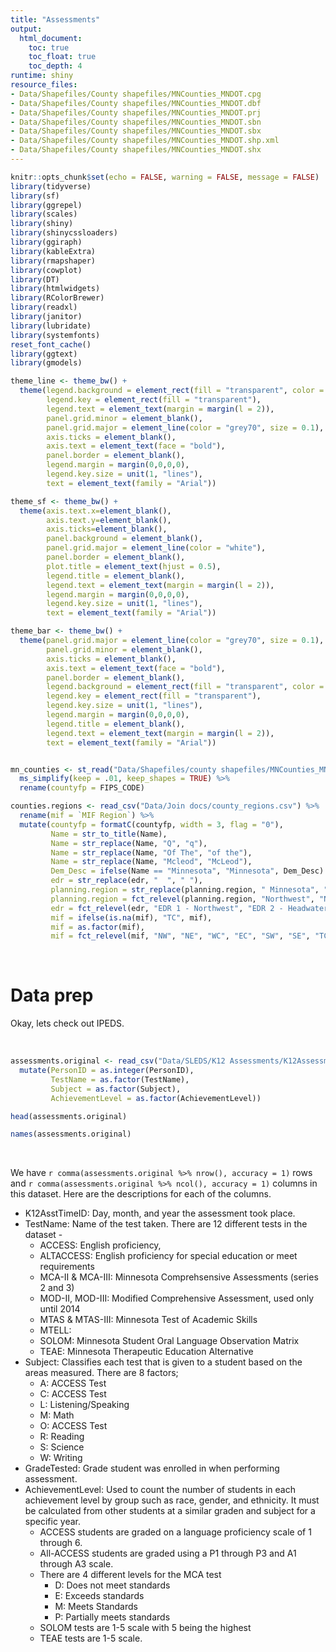 ```yaml
---
title: "Assessments"
output:
  html_document:
    toc: true
    toc_float: true
    toc_depth: 4
runtime: shiny
resource_files:
- Data/Shapefiles/County shapefiles/MNCounties_MNDOT.cpg
- Data/Shapefiles/County shapefiles/MNCounties_MNDOT.dbf
- Data/Shapefiles/County shapefiles/MNCounties_MNDOT.prj
- Data/Shapefiles/County shapefiles/MNCounties_MNDOT.sbn
- Data/Shapefiles/County shapefiles/MNCounties_MNDOT.sbx
- Data/Shapefiles/County shapefiles/MNCounties_MNDOT.shp.xml
- Data/Shapefiles/County shapefiles/MNCounties_MNDOT.shx
---
```


```r
knitr::opts_chunk$set(echo = FALSE, warning = FALSE, message = FALSE)
library(tidyverse)
library(sf)
library(ggrepel)
library(scales)
library(shiny)
library(shinycssloaders)
library(ggiraph)
library(kableExtra)
library(rmapshaper)
library(cowplot)
library(DT)
library(htmlwidgets)
library(RColorBrewer)
library(readxl)
library(janitor)
library(lubridate)
library(systemfonts)
reset_font_cache()
library(ggtext)
library(gmodels)
```

```r
theme_line <- theme_bw() +
  theme(legend.background = element_rect(fill = "transparent", color = "transparent"),
        legend.key = element_rect(fill = "transparent"),
        legend.text = element_text(margin = margin(l = 2)),
        panel.grid.minor = element_blank(),
        panel.grid.major = element_line(color = "grey70", size = 0.1),
        axis.ticks = element_blank(),
        axis.text = element_text(face = "bold"),
        panel.border = element_blank(),
        legend.margin = margin(0,0,0,0),
        legend.key.size = unit(1, "lines"),
        text = element_text(family = "Arial"))

theme_sf <- theme_bw() +
  theme(axis.text.x=element_blank(),
        axis.text.y=element_blank(),
        axis.ticks=element_blank(),
        panel.background = element_blank(),
        panel.grid.major = element_line(color = "white"),
        panel.border = element_blank(),
        plot.title = element_text(hjust = 0.5),
        legend.title = element_blank(),
        legend.text = element_text(margin = margin(l = 2)),
        legend.margin = margin(0,0,0,0),
        legend.key.size = unit(1, "lines"),
        text = element_text(family = "Arial"))

theme_bar <- theme_bw() +
  theme(panel.grid.major = element_line(color = "grey70", size = 0.1),
        panel.grid.minor = element_blank(),
        axis.ticks = element_blank(),
        axis.text = element_text(face = "bold"),
        panel.border = element_blank(),
        legend.background = element_rect(fill = "transparent", color = "transparent"),
        legend.key = element_rect(fill = "transparent"),
        legend.key.size = unit(1, "lines"),
        legend.margin = margin(0,0,0,0),
        legend.title = element_blank(),
        legend.text = element_text(margin = margin(l = 2)),
        text = element_text(family = "Arial"))


mn_counties <- st_read("Data/Shapefiles/county shapefiles/MNCounties_MNDOT.shp", quiet = TRUE) %>%
  ms_simplify(keep = .01, keep_shapes = TRUE) %>%
  rename(countyfp = FIPS_CODE)

counties.regions <- read_csv("Data/Join docs/county_regions.csv") %>%
  rename(mif = `MIF Region`) %>%
  mutate(countyfp = formatC(countyfp, width = 3, flag = "0"),
         Name = str_to_title(Name),
         Name = str_replace(Name, "Q", "q"),
         Name = str_replace(Name, "Of The", "of the"),
         Name = str_replace(Name, "Mcleod", "McLeod"),
         Dem_Desc = ifelse(Name == "Minnesota", "Minnesota", Dem_Desc) ,
         edr = str_replace(edr, "  ", " "),
         planning.region = str_replace(planning.region, " Minnesota", ""),
         planning.region = fct_relevel(planning.region, "Northwest", "Northeast", "Central", "Seven County Mpls-St Paul", "Southwest", "Southeast"),
         edr = fct_relevel(edr, "EDR 1 - Northwest", "EDR 2 - Headwaters", "EDR 3 - Arrowhead", "EDR 4 - West Central", "EDR 5 - North Central", "EDR 6E- Southwest Central", "EDR 6W- Upper Minnesota Valley", "EDR 7E- East Central", "EDR 7W- Central", "EDR 8 - Southwest", "EDR 9 - South Central", "EDR 10 - Southeast", "EDR 11 - 7 County Twin Cities", "Minnesota"),
         mif = ifelse(is.na(mif), "TC", mif),
         mif = as.factor(mif),
         mif = fct_relevel(mif, "NW", "NE", "WC", "EC", "SW", "SE", "TC"))

```

<br>

# Data prep

Okay, lets check out IPEDS.

<br>

```r
assessments.original <- read_csv("Data/SLEDS/K12 Assessments/K12Assessment.csv")  %>%
  mutate(PersonID = as.integer(PersonID),
         TestName = as.factor(TestName),
         Subject = as.factor(Subject),
         AchievementLevel = as.factor(AchievementLevel)) 

head(assessments.original)

names(assessments.original)

```

<br>

We have `r comma(assessments.original %>% nrow(), accuracy = 1)` rows and `r comma(assessments.original %>% ncol(), accuracy = 1)` columns in this dataset. Here are the descriptions for each of the columns.

* K12AsstTimeID: Day, month, and year the assessment took place.
* TestName: Name of the test taken. There are 12 different tests in the dataset - 
  + ACCESS: English proficiency, 
  + ALTACCESS: English proficiency for special education or meet requirements
  + MCA-II & MCA-III: Minnesota Comprehsensive Assessments (series 2 and 3)
  + MOD-II, MOD-III: Modified Comprehensive Assessment, used only until 2014
  + MTAS & MTAS-III: Minnesota Test of Academic Skills
  + MTELL:
  + SOLOM: Minnesota Student Oral Language Observation Matrix
  + TEAE: Minnesota Therapeutic Education Alternative 
* Subject: Classifies each test that is given to a student based on the areas measured. There are 8 factors;
  + A: ACCESS Test
  + C: ACCESS Test
  + L: Listening/Speaking
  + M: Math
  + O: ACCESS Test
  + R: Reading
  + S: Science
  + W: Writing
* GradeTested: Grade student was enrolled in when performing assessment.
* AchievementLevel: Used to count the number of students in each achievement level by group such as race, gender, and ethnicity. It must be calculated from other students at a similar graden and subject for a specific year. 
  + ACCESS students are graded on a language proficiency scale of 1 through 6.
  + All-ACCESS students are graded using a P1 through P3 and A1 through A3 scale.
  + There are 4 different levels for the MCA test
    + D: Does not meet standards
    + E: Exceeds standards
    + M: Meets Standards
    + P: Partially meets standards
  + SOLOM tests are 1-5 scale with 5 being the highest
  + TEAE tests are 1-5 scale.     
  